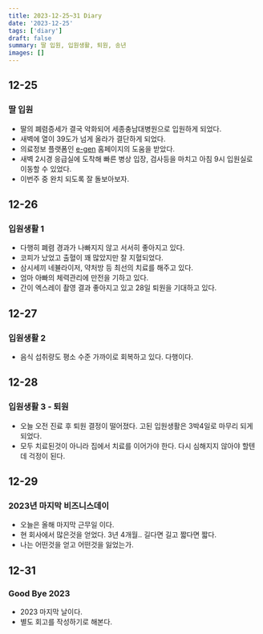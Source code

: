 ```yaml
---
title: 2023-12-25~31 Diary
date: '2023-12-25'
tags: ['diary']
draft: false
summary: 딸 입원, 입원생활, 퇴원, 송년
images: []
---
```


## 12-25

### 딸 입원

- 딸의 폐렴증세가 결국 악화되어 세종충남대병원으로 입원하게 되었다.
- 새벽에 열이 39도가 넘게 올라가 결단하게 되었다.
- 의료정보 플랫폼인 [e-gen](https://www.e-gen.or.kr/egen/egenmain.do) 홈페이지의 도움을 받았다. 
- 새벽 2시경 응급실에 도착해 빠른 병상 입장, 검사등을 마치고 아침 9시 입원실로 이동할 수 있었다.
- 이번주 중 완치 되도록 잘 돌보아보자.

## 12-26

### 입원생활 1

- 다행히 폐렴 경과가 나빠지지 않고 서서히 좋아지고 있다.
- 코피가 났었고 출혈이 꽤 많았지만 잘 지혈되었다.
- 삼시세끼 네뷸라이저, 약처방 등 최선의 치료를 해주고 있다. 
- 엄마 아빠의 체력관리에 만전을 기하고 있다.
- 간이 엑스레이 촬영 결과 좋아지고 있고 28일 퇴원을 기대하고 있다.

## 12-27

### 입원생활 2

- 음식 섭취량도 평소 수준 가까이로 회복하고 있다. 다행이다.

## 12-28

### 입원생활 3 - 퇴원

- 오늘 오전 진료 후 퇴원 결정이 떨어졌다. 고된 입원생활은 3박4일로 마무리 되게 되었다.
- 모두 치료된것이 아니라 집에서 치료를 이어가야 한다. 다시 심해지지 않아야 할텐데 걱정이 된다.

## 12-29

### 2023년 마지막 비즈니스데이

- 오늘은 올해 마지막 근무일 이다.
- 현 회사에서 많은것을 얻었다. 3년 4개월.. 길다면 길고 짧다면 짧다.
- 나는 어떤것을 얻고 어떤것을 잃었는가.

## 12-31

### Good Bye 2023

- 2023 마지막 날이다.
- 별도 회고를 작성하기로 해본다.
